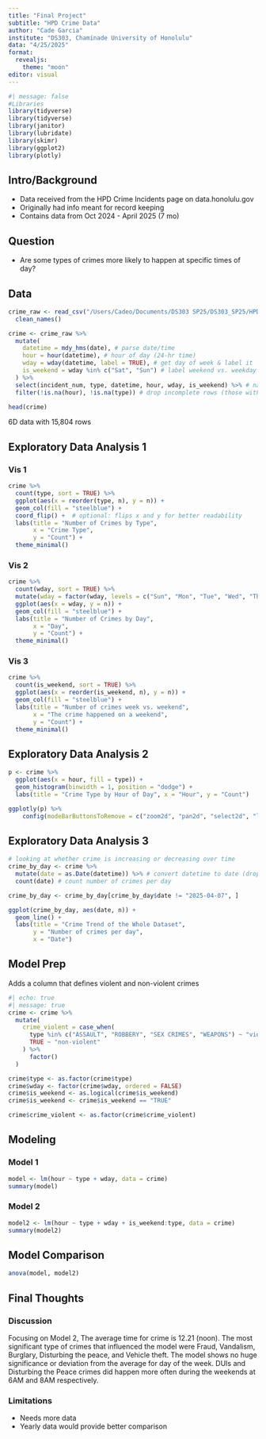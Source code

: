 ```yaml
---
title: "Final Project"
subtitle: "HPD Crime Data"
author: "Cade Garcia"
institute: "DS303, Chaminade University of Honolulu"
data: "4/25/2025"
format: 
  revealjs:
    theme: "moon"
editor: visual
---
```


```r
#| message: false
#Libraries
library(tidyverse)
library(tidyverse)
library(janitor)
library(lubridate)
library(skimr)
library(ggplot2)
library(plotly)
```

## Intro/Background

::: incremental
-   Data received from the HPD Crime Incidents page on data.honolulu.gov
-   Originally had info meant for record keeping
-   Contains data from Oct 2024 - April 2025 (7 mo)
:::

## Question

::: nonincremental
-   Are some types of crimes more likely to happen at specific times of day?
:::

## Data

```r
crime_raw <- read_csv("/Users/Cadeo/Documents/DS303 SP25/DS303_SP25/HPD_Crime_Incidents_20250407.csv") %>%
  clean_names() 

crime <- crime_raw %>%
  mutate(
    datetime = mdy_hms(date), # parse date/time
    hour = hour(datetime), # hour of day (24-hr time)
    wday = wday(datetime, label = TRUE), # get day of week & label it
    is_weekend = wday %in% c("Sat", "Sun") # label weekend vs. weekday (binary)
  ) %>%
  select(incident_num, type, datetime, hour, wday, is_weekend) %>% # narrow down the dataframe to only these columns
  filter(!is.na(hour), !is.na(type)) # drop incomplete rows (those with NAs)

head(crime)
```

6D data with 15,804 rows

## Exploratory Data Analysis 1

::: panel-tabset
### Vis 1

```r
crime %>%
  count(type, sort = TRUE) %>%
  ggplot(aes(x = reorder(type, n), y = n)) +
  geom_col(fill = "steelblue") +
  coord_flip() +  # optional: flips x and y for better readability
  labs(title = "Number of Crimes by Type",
       x = "Crime Type",
       y = "Count") +
  theme_minimal()
```

### Vis 2

```r
crime %>%
  count(wday, sort = TRUE) %>%
  mutate(wday = factor(wday, levels = c("Sun", "Mon", "Tue", "Wed", "Thu", "Fri", "Sat"))) %>%
  ggplot(aes(x = wday, y = n)) +
  geom_col(fill = "steelblue") +
  labs(title = "Number of Crimes by Day",
       x = "Day",
       y = "Count") +
  theme_minimal()

```

### Vis 3

```r
crime %>%
  count(is_weekend, sort = TRUE) %>%
  ggplot(aes(x = reorder(is_weekend, n), y = n)) +
  geom_col(fill = "steelblue") +
  labs(title = "Number of crimes week vs. weekend",
       x = "The crime happened on a weekend",
       y = "Count") +
  theme_minimal()
```
:::

## Exploratory Data Analysis 2

```r
p <- crime %>% 
  ggplot(aes(x = hour, fill = type)) +
  geom_histogram(binwidth = 1, position = "dodge") +
  labs(title = "Crime Type by Hour of Day", x = "Hour", y = "Count")

ggplotly(p) %>%
    config(modeBarButtonsToRemove = c("zoom2d", "pan2d", "select2d", "lasso2d", "autoScale2d"))
```

## Exploratory Data Analysis 3

```r
# looking at whether crime is increasing or decreasing over time
crime_by_day <- crime %>%
  mutate(date = as.Date(datetime)) %>% # convert datetime to date (drops time component)
  count(date) # count number of crimes per day 
```

```r
crime_by_day <- crime_by_day[crime_by_day$date != "2025-04-07", ]

ggplot(crime_by_day, aes(date, n)) +
  geom_line() +
  labs(title = "Crime Trend of the Whole Dataset",
       y = "Number of crimes per day",
       x = "Date")
```

## Model Prep

Adds a column that defines violent and non-violent crimes

```r
#| echo: true
#| message: true
crime <- crime %>%
  mutate(
    crime_violent = case_when(
      type %in% c("ASSAULT", "ROBBERY", "SEX CRIMES", "WEAPONS") ~ "violent",
      TRUE ~ "non-violent"
    ) %>%
      factor()
  )
```

```r
crime$type <- as.factor(crime$type)
crime$wday <- factor(crime$wday, ordered = FALSE)
crime$is_weekend <- as.logical(crime$is_weekend)
crime$is_weekend <- crime$is_weekend == "TRUE"

crime$crime_violent <- as.factor(crime$crime_violent)
```

## Modeling

::: panel-tabset
### Model 1

```r
model <- lm(hour ~ type + wday, data = crime)
summary(model)
```

### Model 2

```r
model2 <- lm(hour ~ type + wday + is_weekend:type, data = crime)
summary(model2)
```
:::

## Model Comparison

```r
anova(model, model2)
```

## Final Thoughts

::: panel-tabset
### Discussion

Focusing on Model 2, The average time for crime is 12.21 (noon). The most significant type of crimes that influenced the model were Fraud, Vandalism, Burglary, Disturbing the peace, and Vehicle theft. The model shows no huge significance or deviation from the average for day of the week. DUIs and Disturbing the Peace crimes did happen more often during the weekends at 6AM and 8AM respectively.

### Limitations

-   Needs more data
-   Yearly data would provide better comparison
:::
